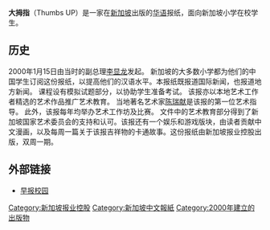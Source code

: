 {{Unreferenced|time=2021-01-04T11:21:19+00:00}}
{{Infobox_Newspaper |
name                = 大拇指<br />Thumbs UP|
type                = [[双周报|双周报]]|
format              = [[小報|小報]]|
foundation          = 2000年1月15日|
ceased publication  = |
price               = [[新加坡元|S$]]2.50 |  
owners              = [[新加坡报业控股|新加坡报业控股]]|
publisher           = |
editor              = |
language            = [[华语|华语]]（[[简体汉字|简体汉字]]）|
political           = |
circulation         = | 
headquarters        = [[新加坡|新加坡]]|
ISSN                = |
website             = [https://www.zaobao.com.sg/keywords/da-mu-zhi]|
}}

'''大拇指'''（Thumbs UP）是一家在[[新加坡|新加坡]]出版的[[現代標準漢語|华语]]报纸，面向新加坡小学在校学生。

==历史==
2000年1月15日由当时的副总理[[李显龙|李显龙]]发起。 新加坡的大多数小学都为他们的中国学生订阅这份报纸，以提高他们的汉语水平。本报纸既报道国际新闻，也报道地方新闻。 课程设有模拟试题部分，以协助学生准备考试。 该报亦以本地艺术工作者精选的艺术作品推广艺术教育。 当地著名艺术家[[陈瑞献|陈瑞献]]是该报的第一位艺术指导。 此外，该报每年均举办艺术工作坊及比赛。 文件中的艺术教育部分得到了新加坡国家艺术委员会的支持和认可。该报还有一个娱乐和游戏版块，由读者贡献中文漫画，以及每周一篇关于该报吉祥物的卡通故事。这份报纸由新加坡报业控股出版，双周一期。

== 外部链接 ==
* [https://www.zaobao.com.sg/keywords/da-mu-zhi 早报校园] {{Wayback|url=https://www.zaobao.com.sg/keywords/da-mu-zhi |date=20210512150237 }}

[[Category:新加坡报业控股|Category:新加坡报业控股]]
[[Category:新加坡中文報紙|Category:新加坡中文報紙]]
[[Category:2000年建立的出版物|Category:2000年建立的出版物]]
